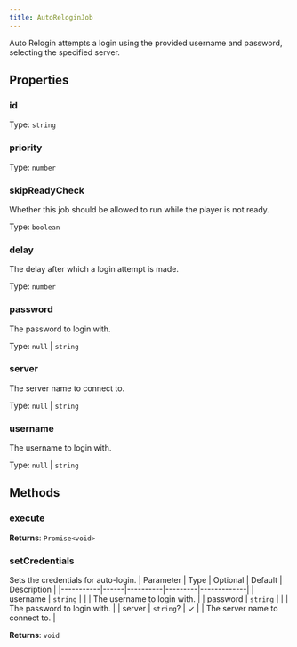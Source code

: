 ```yaml
---
title: AutoReloginJob
---
```



Auto Relogin attempts a login using the provided username and password, selecting the specified server.


## Properties
### id

Type: `string`

### priority

Type: `number`

### skipReadyCheck
Whether this job should be allowed to run while the player is not ready.

Type: `boolean`

### delay
The delay after which a login attempt is made.

Type: `number`

### password
The password to login with.

Type: `null` \| `string`

### server
The server name to connect to.

Type: `null` \| `string`

### username
The username to login with.

Type: `null` \| `string`

## Methods

### execute

**Returns**: `Promise<void>`

### setCredentials <Badge text="static" />
Sets the credentials for auto-login.
| Parameter | Type | Optional | Default | Description |
|-----------|------|----------|---------|-------------|
| username | `string` |  |  | The username to login with. |
| password | `string` |  |  | The password to login with. |
| server | `string`? | ✓ |  | The server name to connect to. |

**Returns**: `void`
